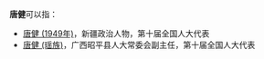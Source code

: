 '''唐健'''可以指：
* [[唐健_(1949年)|唐健 (1949年)]]，新疆政治人物，第十届全国人大代表
* [[唐健_(瑶族)|唐健 (瑶族)]]，广西昭平县人大常委会副主任，第十届全国人大代表

{{disambig}}